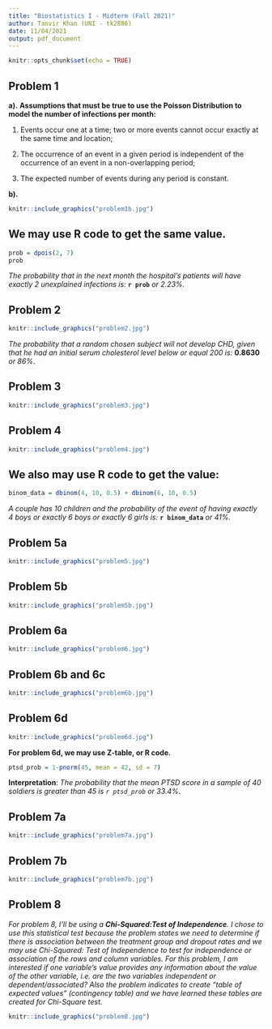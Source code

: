 ```yaml
---
title: "Biostatistics I - Midterm (Fall 2021)"
author: Tanvir Khan (UNI - tk2886)
date: 11/04/2021
output: pdf_document
---
```


```r
knitr::opts_chunk$set(echo = TRUE)
```

## **Problem 1**

**a).**
**Assumptions that must be true to use the Poisson Distribution to model the number of infections per month:**

1. Events occur one at a time; two or more events cannot occur exactly at the same time and location;

2. The occurrence of an event in a given period is independent of the occurrence of an event in a non-overlapping period;

3. The expected number of events during any period is constant.

**b).**
```r
knitr::include_graphics("problem1b.jpg")
```

## We may use R code to get the same value. 
```r

prob = dpois(2, 7)
prob
```
*The probability that in the next month the hospital's patients will have exactly 2 unexplained infections is:* **`r prob`** *or 2.23%.*

\newpage

## **Problem 2**
```r
knitr::include_graphics("problem2.jpg")
```
*The probability that a random chosen subject will not develop CHD, given that he had an initial serum cholesterol level below or equal 200 is:* **0.8630** *or 86%*. 


\newpage


## **Problem 3**
```r
knitr::include_graphics("problem3.jpg")
```


\newpage


## **Problem 4**
```r
knitr::include_graphics("problem4.jpg")
```

## We also may use R code to get the value:
```r
binom_data = dbinom(4, 10, 0.5) + dbinom(6, 10, 0.5)
```
*A couple has 10 children and the probability of the event of having exactly 4 boys or exactly 6 boys or exactly 6 girls is:* **`r binom_data`** *or 41%.*

\newpage


## **Problem 5a**
```r
knitr::include_graphics("problem5.jpg")
```


## **Problem 5b**
```r
knitr::include_graphics("problem5b.jpg")
```


\newpage


## **Problem 6a**
```r
knitr::include_graphics("problem6.jpg")
```

## **Problem 6b and 6c**
```r
knitr::include_graphics("problem6b.jpg")
```


\newpage

## **Problem 6d**
```r
knitr::include_graphics("problem6d.jpg")
```
**For problem 6d, we may use Z-table, or R code.** 
```r
ptsd_prob = 1-pnorm(45, mean = 42, sd = 7)
```

**Interpretation**: *The probability that the mean PTSD score in a sample of 40 soldiers is greater than 45 is `r ptsd_prob` or 33.4%*. 

\newpage


## **Problem 7a**
```r
knitr::include_graphics("problem7a.jpg")
```

## **Problem 7b**
```r
knitr::include_graphics("problem7b.jpg")
```


\newpage


## **Problem 8**

*For problem 8, I'll be using a **Chi-Squared:Test of Independence**. I chose to use this statistical test because the problem states we need to determine if there is association between the treatment group and dropout rates and we may use Chi-Squared: Test of Independence to test for independence or association of the rows and column variables. For this problem, I am interested if one variable's value provides any information about the value of the other variable, i.e. are the two variables independent or dependent/associated? Also the problem indicates to create "table of expected values" (contingency table) and we have learned these tables are created for Chi-Square test.*
```r
knitr::include_graphics("problem8.jpg")
```

